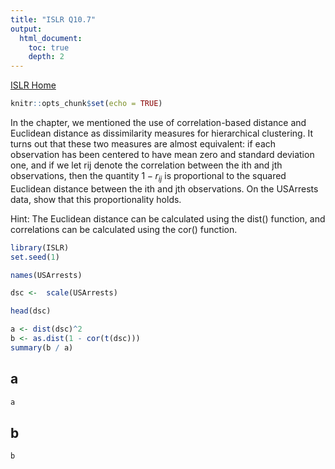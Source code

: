 ```yaml
---
title: "ISLR Q10.7"
output:
  html_document:
    toc: true
    depth: 2      
---
```

[ISLR Home](../index.html)

```r
knitr::opts_chunk$set(echo = TRUE)
```

In the chapter, we mentioned the use of correlation-based distance and Euclidean distance as dissimilarity measures for hierarchical clustering. It turns out that these two measures are almost equivalent: if each observation has been centered to have mean zero and standard deviation one, and if we let rij denote the correlation between the ith and jth observations, then the quantity $1 − r_{ij}$ is proportional to the squared Euclidean distance between the ith and jth observations.
On the USArrests data, show that this proportionality holds.

Hint: The Euclidean distance can be calculated using the dist() function, and correlations can be calculated using the cor() function.

```r
library(ISLR)
set.seed(1)
```

```r
names(USArrests)
```

```r
dsc <-  scale(USArrests)
```

```r
head(dsc)
```

```r
a <- dist(dsc)^2
b <- as.dist(1 - cor(t(dsc)))
summary(b / a)
```

## a
```r
a
```

## b

```r
b
```

